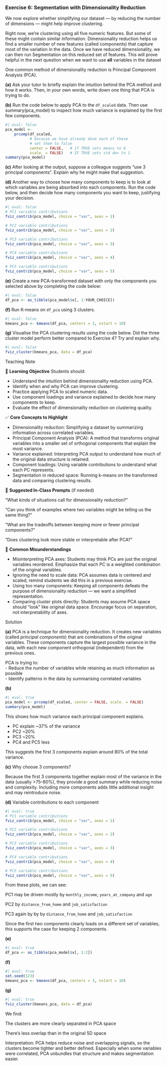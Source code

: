 <!-- question-type: inclass -->
### Exercise 6: Segmentation with Dimensionality Reduction

We now explore whether simplifying our dataset — by reducing the number of dimensions — might help improve clustering.

Right now, we're clustering using all five numeric features. But some of these might contain similar information. 
Dimensionality reduction helps us find a smaller number of new features (called components) that capture most of the variation in the data.
Once we have reduced dimensionality, we can then run Segmentation on this reduced set of features.
This will prove helpful in the next question when we want to use **all** variables in the dataset

One common method of dimensionality reduction is Principal Component Analysis (PCA).


**(a)** Ask your tutor to briefly explain the intuition behind the PCA method and how it works.
Then, in your own words, write down one thing that PCA is trying to do.

**(b)** Run the code below to apply PCA to the `df_scaled` data.
Then use summary(pca_model) to inspect how much variance is explained by the first few components.

```r
#| eval: false
pca_model <- 
    prcomp(df_scaled,
           # because we have already done each of these
           # set them to false
           center = FALSE,   # if TRUE sets means to 0
           scale. = FALSE)   # IF TRUE sets std dev to 1
summary(pca_model)
```

**(c)** After looking at the output, suppose a colleague suggests "use 3 principal components". Explain why he might make that suggestion.

**(d)** Another way to choose how many components to keep is to look at which variables are being absorbed into each components.
Run the code below, and then decide how many components you want to keep, justifying your decision.

```r
#| eval: false
# PC1 variable contributions
fviz_contrib(pca_model, choice = "var", axes = 1)

# PC2 variable contributions
fviz_contrib(pca_model, choice = "var", axes = 2)

# PC3 variable contributions
fviz_contrib(pca_model, choice = "var", axes = 3)

# PC4 variable contributions
fviz_contrib(pca_model, choice = "var", axes = 4)

# PC5 variable contributions
fviz_contrib(pca_model, choice = "var", axes = 5)
```

**(e)** Create a new PCA-transformed dataset with only the components you selected above by completing the code below:

```r
#| eval: false
df_pca <- as_tibble(pca_model$x[, 1:YOUR_CHOICE])
```

**(f)** Run K-means on `df_pca` using 3 clusters.

```r
#| eval: false
kmeans_pca <- kmeans(df_pca, centers = 3, nstart = 10)
```

**(g)** Visualise the PCA clustering results using the code below. Did the three cluster model perform better compared to Exercise 4? Try and explain why.

```r
#| eval: false
fviz_cluster(kmeans_pca, data = df_pca)
```


<!-- BEGIN PROFILE:r-teaching-guide -->
::: {.content-visible when-profile="r-teaching-guide"}

::: {.teaching-block}

::: {.teaching-block-header}
Teaching Note
:::

::: {.teaching-block-body}

🎯 **Learning Objective** 
Students should:

- Understand the intuition behind dimensionality reduction using PCA.
- Identify when and why PCA can improve clustering.
- Practice applying PCA to scaled numeric data.
- Use component loadings and variance explained to decide how many components to keep.
- Evaluate the effect of dimensionality reduction on clustering quality.

✅   **Core Concepts to Highlight**

- Dimensionality reduction: Simplifying a dataset by summarizing information across correlated variables.
- Principal Component Analysis (PCA): A method that transforms original variables into a smaller set of orthogonal components that explain the most variance.
- Variance explained: Interpreting PCA output to understand how much of the original data structure is retained.
- Component loadings: Using variable contributions to understand what each PC represents.
- Segmentation in reduced space: Running k-means on the transformed data and comparing clustering results.


💬 **Suggested In-Class Prompts** (if needed)

“What kinds of situations call for dimensionality reduction?”

“Can you think of examples where two variables might be telling us the same thing?”

“What are the tradeoffs between keeping more or fewer principal components?”

“Does clustering look more stable or interpretable after PCA?”

📌 **Common Misunderstandings**

- Misinterpreting PCA axes: Students may think PCs are just the original variables reordered. Emphasize that each PC is a weighted combination of the original variables.
- Ignoring the need to scale data: PCA assumes data is centered and scaled; remind students we did this in a previous exercise.
- Using too many components: Keeping all components defeats the purpose of dimensionality reduction — we want a simplified representation.
- Comparing cluster plots directly: Students may assume PCA space should "look" like original data space. Encourage focus on separation, not interpretability of axes.

:::

:::

:::
<!-- END PROFILE:r-teaching-guide -->

<!-- BEGIN PROFILE:r-solutions -->
::: {.content-visible when-profile="r-solutions" when-profile="r-teaching-guide"}

::: {.solution-block}

::: {.solution-block-header}
Solution
:::

::: {.solution-block-body}

**(a)**
PCA is a technique for dimensionality reduction. It creates new variables (called *principal components*) that are combinations of the original variables. These components capture the largest possible variance in the data, with each new component orthogonal (independent) from the previous ones.

PCA is trying to:  
- Reduce the number of variables while retaining as much information as possible  
- Identify patterns in the data by summarising correlated variables

**(b)** 

```r
#| eval: true
pca_model <- prcomp(df_scaled, center = FALSE, scale. = FALSE)
summary(pca_model)
```
This shows how much variance each principal component explains.

- PC explain ~37% of the variance
- PC2 ~20%
- PC3 ~20%
- PC4 and PC5 less

This suggests the first 3 components explain around 80% of the total variance.

**(c)** Why choose 3 components?

Because the first 3 components together explain most of the variance in the data (usually >75–80%), they provide a good summary while reducing noise and complexity. Including more components adds little additional insight and may reintroduce noise.

**(d)** Variable contributions to each component

```r
#| eval: true
# PC1 variable contributions
fviz_contrib(pca_model, choice = "var", axes = 1)

# PC2 variable contributions
fviz_contrib(pca_model, choice = "var", axes = 2)

# PC3 variable contributions
fviz_contrib(pca_model, choice = "var", axes = 3)

# PC4 variable contributions
fviz_contrib(pca_model, choice = "var", axes = 4)

# PC5 variable contributions
fviz_contrib(pca_model, choice = "var", axes = 5)
```

From these plots, we can see:

PC1 may be driven mostly by `monthly_income`, `years_at_company` and `age`

PC2 by `distance_from_home` and `job_satisfaction`
 
PC3 again by by by `distance_from_home` and `job_satisfaction`

Since the first two components clearly loads on a different set of variables, this supports the case for keeping 2 components.

**(e)** 

```r
#| eval: true
df_pca <- as_tibble(pca_model$x[, 1:2])
```

**(f)** 

```r
#| eval: true
set.seed(123)
kmeans_pca <- kmeans(df_pca, centers = 3, nstart = 10)
```

**(g)**

```r
#| eval: true
fviz_cluster(kmeans_pca, data = df_pca)
```


We find:

The clusters are more clearly separated in PCA space

There's less overlap than in the original 5D space

Interpretation:
PCA helps reduce noise and overlapping signals, so the clusters become tighter and better defined. Especially when some variables were correlated, PCA unbundles that structure and makes segmentation easier.

:::

:::

:::
<!-- END PROFILE:r-solutions -->